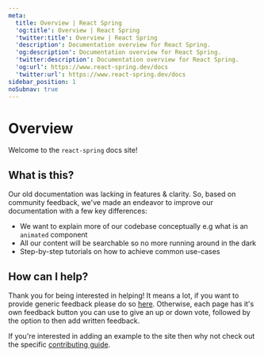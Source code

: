 ```yaml
---
meta:
  title: Overview | React Spring
  'og:title': Overview | React Spring
  'twitter:title': Overview | React Spring
  'description': Documentation overview for React Spring.
  'og:description': Documentation overview for React Spring.
  'twitter:description': Documentation overview for React Spring.
  'og:url': https://www.react-spring.dev/docs
  'twitter:url': https://www.react-spring.dev/docs
sidebar_position: 1
noSubnav: true
---
```




# Overview

Welcome to the `react-spring` docs site!


<NavigationGrid cols={2} tiles={NAV_TILES} />

## What is this?

Our old documentation was lacking in features & clarity. So, based on
community feedback, we've made an endeavor to improve our documentation with a
few key differences:

- We want to explain more of our codebase conceptually e.g what is an `animated`
  component
- All our content will be searchable so no more running around in the dark
- Step-by-step tutorials on how to achieve common use-cases

## How can I help?

Thank you for being interested in helping! It means a lot, if you want to provide
generic feedback please do so [here](https://github.com/pmndrs/react-spring/discussions/1931).
Otherwise, each page has it's own feedback button you can use to give an up or down
vote, followed by the option to then add written feedback.

If you're interested in adding an example to the site then why not check out the specific
[contributing guide](https://github.com/pmndrs/react-spring/tree/main/demo/CONTRIBUTING.md).
